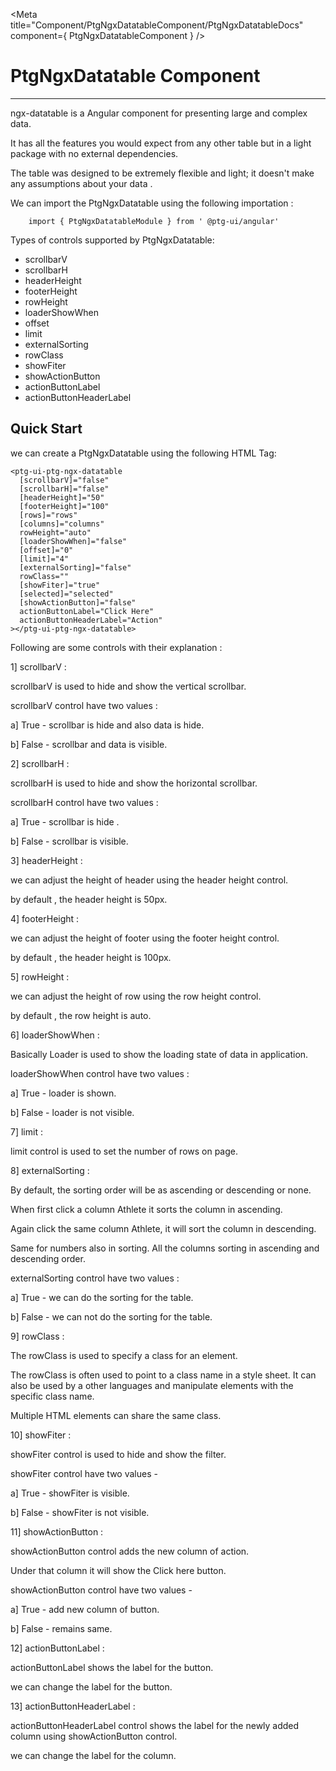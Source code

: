 


 <Meta title="Component/PtgNgxDatatableComponent/PtgNgxDatatableDocs" component={ PtgNgxDatatableComponent }    />



 # PtgNgxDatatable Component

 ---

ngx-datatable is a Angular component for presenting large and complex data.

It has all the features you would expect from any other table but in a light package with no external dependencies. 

The table was designed to be extremely flexible and light; it doesn't make any assumptions about your data .


 We can import the PtgNgxDatatable using the following importation : 

```
    import { PtgNgxDatatableModule } from ' @ptg-ui/angular'
```    

 Types of controls supported by PtgNgxDatatable:

 - scrollbarV
 - scrollbarH
 - headerHeight
 - footerHeight
 - rowHeight
 - loaderShowWhen
 - offset
 - limit
 - externalSorting
 - rowClass
 - showFiter
 - showActionButton
 - actionButtonLabel
 - actionButtonHeaderLabel


 
 ## Quick Start
 
 we can create a PtgNgxDatatable using the following HTML Tag: 


```
<ptg-ui-ptg-ngx-datatable
  [scrollbarV]="false"
  [scrollbarH]="false"
  [headerHeight]="50"
  [footerHeight]="100"
  [rows]="rows"
  [columns]="columns"
  rowHeight="auto"
  [loaderShowWhen]="false"
  [offset]="0"
  [limit]="4"
  [externalSorting]="false"
  rowClass=""
  [showFiter]="true"
  [selected]="selected"
  [showActionButton]="false"
  actionButtonLabel="Click Here"
  actionButtonHeaderLabel="Action"
></ptg-ui-ptg-ngx-datatable>

```


Following are some controls with their explanation :


1] scrollbarV :

scrollbarV is used to hide and show the vertical scrollbar.

scrollbarV control have two values : 

a] True - scrollbar is hide and also data is hide.

b] False - scrollbar and data is visible.


<Canvas><Story id="component-ptgngxdatatablecomponent--scrollbar-v" /></Canvas>



2] scrollbarH : 

scrollbarH is used to hide and show the horizontal scrollbar.

scrollbarH control have two values : 

a] True - scrollbar is hide .

b] False - scrollbar is visible.


<Canvas><Story id="component-ptgngxdatatablecomponent--scrollbar-h" /></Canvas>



3] headerHeight : 

we can adjust the height of header using the header height control.

by default , the header height is 50px. 


<Canvas><Story id="component-ptgngxdatatablecomponent--header-height" /></Canvas>



4] footerHeight : 

we can adjust the height of footer using the footer height control.

by default , the header height is 100px. 


<Canvas><Story id="component-ptgngxdatatablecomponent--footer-height" /></Canvas>



5] rowHeight : 

we can adjust the height of row using the row height control.

by default , the row height is auto. 


<Canvas><Story id="component-ptgngxdatatablecomponent--row-height" /></Canvas>


6] loaderShowWhen : 

Basically Loader is used to show the loading state of data in application.

loaderShowWhen control have two values :

a] True - loader is shown.

b] False - loader is not visible.


<Canvas><Story id="component-ptgngxdatatablecomponent--loader-show-when" /></Canvas>



7] limit : 


limit control is used to set the number of rows on page.

<Canvas><Story id="component-ptgngxdatatablecomponent--limit" /></Canvas>


8] externalSorting :

By default, the sorting order will be as ascending or descending or none. 

When first click a column Athlete it sorts the column in ascending. 

Again click the same column Athlete, it will sort the column in descending.

Same for numbers also in sorting. All the columns sorting in ascending and descending order.

externalSorting control have two values :

a] True - we can do the sorting for the table.

b] False - we can not do the sorting for the table.

<Canvas><Story id="component-ptgngxdatatablecomponent--external-sorting" /></Canvas>


9] rowClass :

The rowClass  is used to specify a class for an  element.

The rowClass is often used to point to a class name in a style sheet. It can also be used by a other languages and manipulate elements with the specific class name.

Multiple HTML elements can share the same class.

<Canvas><Story id="component-ptgngxdatatablecomponent--row-class" /></Canvas>


10] showFiter : 

showFiter control is used to hide and show the filter.

showFiter control have two values -

a] True - showFiter is visible.

b] False - showFiter is not visible.

<Canvas><Story id="component-ptgngxdatatablecomponent--show-fiter" /></Canvas>



11] showActionButton :
 
showActionButton control adds the new column of action.

Under that column it will show the Click here button.

showActionButton control have two values -

a] True - add new column of button.

b] False - remains same.

<Canvas><Story id="component-ptgngxdatatablecomponent--show-action-button" /></Canvas>


12] actionButtonLabel :

actionButtonLabel shows the label for the button.

we can change the label for the button.

<Canvas><Story id="component-ptgngxdatatablecomponent--action-button-label" /></Canvas>


13] actionButtonHeaderLabel :

actionButtonHeaderLabel control shows the label for the newly added column using showActionButton control.

we can change the label for the column.

<Canvas><Story id="component-ptgngxdatatablecomponent--action-button-header-label" /></Canvas>
